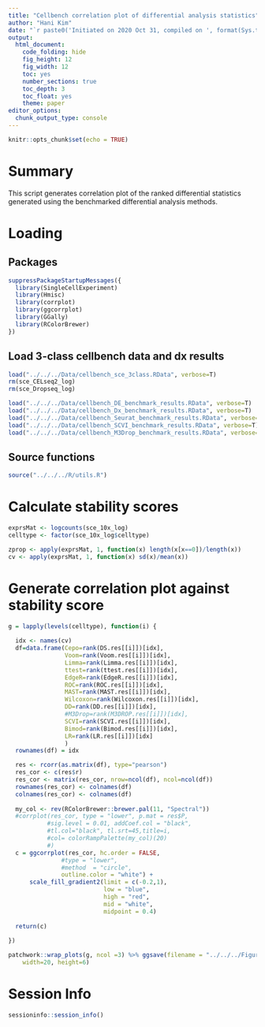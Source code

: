 ```yaml
---
title: "Cellbench correlation plot of differential analysis statistics"
author: "Hani Kim"
date: "`r paste0('Initiated on 2020 Oct 31, compiled on ', format(Sys.time(), '%Y %b %d'))`"
output:
  html_document:
    code_folding: hide
    fig_height: 12
    fig_width: 12
    toc: yes
    number_sections: true
    toc_depth: 3
    toc_float: yes
    theme: paper
editor_options: 
  chunk_output_type: console
---
```


```r
knitr::opts_chunk$set(echo = TRUE)
```

# Summary
This script generates correlation plot of the ranked differential statistics generated using the benchmarked differential analysis methods. 

# Loading 

## Packages
```r
suppressPackageStartupMessages({
  library(SingleCellExperiment)
  library(Hmisc)
  library(corrplot)
  library(ggcorrplot)
  library(GGally)
  library(RColorBrewer)
})
```

## Load 3-class cellbench data and dx results
```r
load("../../../Data/cellbench_sce_3class.RData", verbose=T)
rm(sce_CELseq2_log)
rm(sce_Dropseq_log)

load("../../../Data/cellbench_DE_benchmark_results.RData", verbose=T)
load("../../../Data/cellbench_Dx_benchmark_results.RData", verbose=T)
load("../../../Data/cellbench_Seurat_benchmark_results.RData", verbose=T)
load("../../../Data/cellbench_SCVI_benchmark_results.RData", verbose=T)
load("../../../Data/cellbench_M3Drop_benchmark_results.RData", verbose=T)
```

## Source functions
```r
source("../../../R/utils.R")
```

# Calculate stability scores
```r
exprsMat <- logcounts(sce_10x_log)
celltype <- factor(sce_10x_log$celltype)

zprop <- apply(exprsMat, 1, function(x) length(x[x==0])/length(x))
cv <- apply(exprsMat, 1, function(x) sd(x)/mean(x))
```

# Generate correlation plot against stability score
```r
g = lapply(levels(celltype), function(i) {
  
  idx <- names(cv)
  df=data.frame(Cepo=rank(DS.res[[i]])[idx],
                Voom=rank(Voom.res[[i]])[idx],
                Limma=rank(Limma.res[[i]])[idx],
                ttest=rank(ttest.res[[i]])[idx],
                EdgeR=rank(EdgeR.res[[i]])[idx],
                ROC=rank(ROC.res[[i]])[idx],
                MAST=rank(MAST.res[[i]])[idx],
                Wilcoxon=rank(Wilcoxon.res[[i]])[idx],
                DD=rank(DD.res[[i]])[idx],
                #M3Drop=rank(M3DROP.res[[i]])[idx],
                SCVI=rank(SCVI.res[[i]])[idx],
                Bimod=rank(Bimod.res[[i]])[idx],
                LR=rank(LR.res[[i]])[idx]
                )
  rownames(df) = idx

  res <- rcorr(as.matrix(df), type="pearson")
  res_cor <- c(res$r)
  res_cor <- matrix(res_cor, nrow=ncol(df), ncol=ncol(df))
  rownames(res_cor) <- colnames(df)
  colnames(res_cor) <- colnames(df)
  
  my_col <- rev(RColorBrewer::brewer.pal(11, "Spectral"))
  #corrplot(res_cor, type = "lower", p.mat = res$P, 
           #sig.level = 0.01, addCoef.col = "black",
           #tl.col="black", tl.srt=45,title=i,
           #col= colorRampPalette(my_col)(20)
           #)
  c = ggcorrplot(res_cor, hc.order = FALSE, 
               #type = "lower", 
               #method  = "circle",
               outline.color = "white") + 
      scale_fill_gradient2(limit = c(-0.2,1), 
                           low = "blue", 
                           high = "red", 
                           mid = "white", 
                           midpoint = 0.4)
  
  return(c)
    
})

patchwork::wrap_plots(g, ncol =3) %>% ggsave(filename = "../../../Figures/cellbench/cellbench_correlation_210429.pdf", 
    width=20, height=6)
```

# Session Info
```r
sessioninfo::session_info()
```


